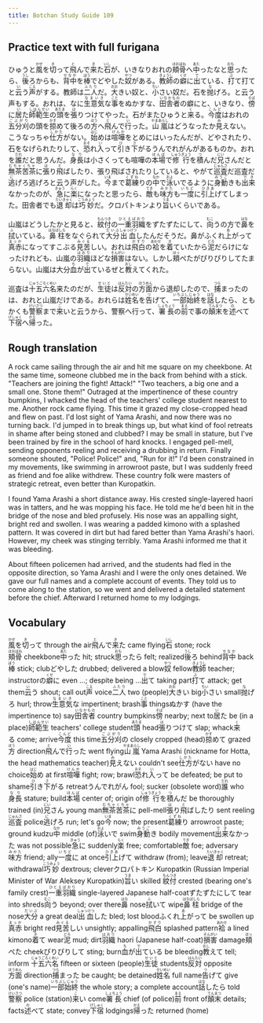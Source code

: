 ```yaml
---
title: Botchan Study Guide 109
---
```


## Practice text with full furigana

<p>
ひゅうと<ruby><rb>風</rb><rt>かぜ</rt></ruby>を<ruby><rb>切</rb><rt>き</rt></ruby>って<ruby><rb>飛</rb><rt>と</rt></ruby>んで<ruby><rb>来</rb><rt>き</rt></ruby>た<ruby><rb>石</rb><rt>いし</rt></ruby>が、いきなりおれの<ruby><rb>頬骨</rb><rt>ほおぼね</rt></ruby>へ<ruby><rb>中</rb><rt>あた</rt></ruby>ったなと<ruby><rb>思</rb><rt>おも</rt></ruby>ったら、<ruby><rb>後</rb><rt>うし</rt></ruby>ろからも、<ruby><rb>背中</rb><rt>せなか</rt></ruby>を<ruby><rb>棒</rb><rt>ぼう</rt></ruby>でどやした<ruby><rb>奴</rb><rt>やつ</rt></ruby>がある。<ruby><rb>教師</rb><rt>きょうし</rt></ruby>の<ruby><rb>癖</rb><rt>くせ</rt></ruby>に<ruby><rb>出</rb><rt>で</rt></ruby>ている、<ruby><rb>打</rb><rt>ぶ</rt></ruby>て打てと<ruby><rb>云</rb><rt>い</rt></ruby>う<ruby><rb>声</rb><rt>こえ</rt></ruby>がする。教師は<ruby><rb>二人</rb><rt>ふたり</rt></ruby>だ。<ruby><rb>大</rb><rt>おお</rt></ruby>きい奴と、<ruby><rb>小</rb><rt>ちい</rt></ruby>さい奴だ。石を<ruby><rb>抛</rb><rt>な</rt></ruby>げろ。と云う声もする。おれは、なに<ruby><rb>生意気</rb><rt>なまいき</rt></ruby>な<ruby><rb>事</rb><rt>こと</rt></ruby>をぬかすな、<ruby><rb>田舎者</rb><rt>いなかもの</rt></ruby>の癖にと、いきなり、<ruby><rb>傍</rb><rt>そば</rt></ruby>に<ruby><rb>居</rb><rt>い</rt></ruby>た<ruby><rb>師範生</rb><rt>しはんせい</rt></ruby>の<ruby><rb>頭</rb><rt>あたま</rt></ruby>を<ruby><rb>張</rb><rt>は</rt></ruby>りつけてやった。石がまたひゅうと<ruby><rb>来</rb><rt>く</rt></ruby>る。<ruby><rb>今度</rb><rt>こんど</rt></ruby>はおれの<ruby><rb>五分刈</rb><rt>ごぶがり</rt></ruby>の頭を<ruby><rb>掠</rb><rt>かす</rt></ruby>めて後ろの<ruby><rb>方</rb><rt>ほう</rt></ruby>へ<ruby><rb>飛</rb><rt>と</rt></ruby>んで<ruby><rb>行</rb><rt>い</rt></ruby>った。<ruby><rb>山嵐</rb><rt>やまあらし</rt></ruby>はどうなったか<ruby><rb>見</rb><rt>み</rt></ruby>えない。こうなっちゃ<ruby><rb>仕方</rb><rt>しかた</rt></ruby>がない。<ruby><rb>始</rb><rt>はじ</rt></ruby>めは<ruby><rb>喧嘩</rb><rt>けんか</rt></ruby>をとめにはいったんだが、どやされたり、石をなげられたりして、<ruby><rb>恐</rb><rt>おそ</rt></ruby>れ<ruby><rb>入</rb><rt>い</rt></ruby>って<ruby><rb>引</rb><rt>ひ</rt></ruby>き<ruby><rb>下</rb><rt>さ</rt></ruby>がるうんでれがんがあるものか。おれを<ruby><rb>誰</rb><rt>だれ</rt></ruby>だと思うんだ。<ruby><rb>身長</rb><rt>なり</rt></ruby>は小さくっても喧嘩の<ruby><rb>本場</rb><rt>ほんば</rt></ruby>で<ruby><rb>修行</rb><rt>しゅうぎょう</rt></ruby>を<ruby><rb>積</rb><rt>つ</rt></ruby>んだ<ruby><rb>兄</rb><rt>にい</rt></ruby>さんだと<ruby><rb>無茶苦茶</rb><rt>むちゃくちゃ</rt></ruby>に<ruby><rb>張</rb><rt>は</rt></ruby>り<ruby><rb>飛</rb><rt>と</rt></ruby>ばしたり、張り飛ばされたりしていると、やがて<ruby><rb>巡査</rb><rt>じゅんさ</rt></ruby>だ巡査だ<ruby><rb>逃</rb><rt>に</rt></ruby>げろ逃げろと云う声がした。<ruby><rb>今</rb><rt>いま</rt></ruby>まで<ruby><rb>葛練</rb><rt>くずね</rt></ruby>りの<ruby><rb>中</rb><rt>なか</rt></ruby>で<ruby><rb>泳</rb><rt>およ</rt></ruby>いでるように<ruby><rb>身動</rb><rt>みうご</rt></ruby>きも<ruby><rb>出来</rb><rt>でき</rt></ruby>なかったのが、<ruby><rb>急</rb><rt>きゅう</rt></ruby>に<ruby><rb>楽</rb><rt>らく</rt></ruby>になったと思ったら、<ruby><rb>敵</rb><rt>てき</rt></ruby>も<ruby><rb>味方</rb><rt>みかた</rt></ruby>も<ruby><rb>一度</rb><rt>いちど</rt></ruby>に<ruby><rb>引上</rb><rt>ひきあ</rt></ruby>げてしまった。田舎者でも<ruby><rb>退却</rb><rt>たいきゃく</rt></ruby>は<ruby><rb>巧妙</rb><rt>こうみょう</rt></ruby>だ。クロパトキンより<ruby><rb>旨</rb><rt>うま</rt></ruby>いくらいである。
</p>

<p>
山嵐はどうしたかと見ると、<ruby><rb>紋付</rb><rt>もんつき</rt></ruby>の<ruby><rb>一重羽織</rb><rt>ひとえばおり</rt></ruby>をずたずたにして、<ruby><rb>向</rb><rt>むこ</rt></ruby>うの方で<ruby><rb>鼻</rb><rt>はな</rt></ruby>を<ruby><rb>拭</rb><rt>ふ</rt></ruby>いている。<ruby><rb>鼻柱</rb><rt>はなばしら</rt></ruby>をなぐられて<ruby><rb>大分</rb><rt>だいぶ</rt></ruby><ruby><rb>出血</rb><rt>しゅっけつ</rt></ruby>したんだそうだ。鼻がふくれ<ruby><rb>上</rb><rt>あ</rt></ruby>がって<ruby><rb>真赤</rb><rt>まっか</rt></ruby>になってすこぶる<ruby><rb>見苦</rb><rt>みぐる</rt></ruby>しい。おれは<ruby><rb>飛白</rb><rt>かすり</rt></ruby>の<ruby><rb>袷</rb><rt>あわせ</rt></ruby>を<ruby><rb>着</rb><rt>き</rt></ruby>ていたから<ruby><rb>泥</rb><rt>どろ</rt></ruby>だらけになったけれども、山嵐の<ruby><rb>羽織</rb><rt>はおり</rt></ruby>ほどな<ruby><rb>損害</rb><rt>そんがい</rt></ruby>はない。しかし<ruby><rb>頬</rb><rt>ほっ</rt></ruby>ぺたがぴりぴりしてたまらない。山嵐は大分<ruby><rb>血</rb><rt>ち</rt></ruby>が<ruby><rb>出</rb><rt>で</rt></ruby>ているぜと<ruby><rb>教</rb><rt>おし</rt></ruby>えてくれた。
</p>

<p>
巡査は<ruby><rb>十五六名</rb><rt>じゅうごろくめい</rt></ruby>来たのだが、<ruby><rb>生徒</rb><rt>せいと</rt></ruby>は<ruby><rb>反対</rb><rt>はんたい</rt></ruby>の<ruby><rb>方面</rb><rt>ほうめん</rt></ruby>から退却したので、<ruby><rb>捕</rb><rt>つら</rt></ruby>まったのは、おれと山嵐だけである。おれらは<ruby><rb>姓名</rb><rt>せいめい</rt></ruby>を<ruby><rb>告</rb><rt>つ</rt></ruby>げて、<ruby><rb>一部始終</rb><rt>いちぶしじゅう</rt></ruby>を<ruby><rb>話</rb><rt>はな</rt></ruby>したら、ともかくも<ruby><rb>警察</rb><rt>けいさつ</rt></ruby>まで<ruby><rb>来</rb><rt>こ</rt></ruby>いと云うから、警察へ行って、<ruby><rb>署長</rb><rt>しょちょう</rt></ruby>の<ruby><rb>前</rb><rt>まえ</rt></ruby>で事の<ruby><rb>顛末</rb><rt>てんまつ</rt></ruby>を<ruby><rb>述</rb><rt>の</rt></ruby>べて<ruby><rb>下宿</rb><rt>げしゅく</rt></ruby>へ<ruby><rb>帰</rb><rt>かえ</rt></ruby>った。
</p>


## Rough translation

A rock came sailing through the air and hit me square on my cheekbone. At the same time, someone clubbed me in the back from behind with a stick. "Teachers are joining the fight! Attack!" "Two teachers, a big one and a small one. Stone them!" Outraged at the impertinence of these country bumpkins, I whacked the head of the teachers' college student nearest to me. Another rock came flying. This time it grazed my close-cropped head and flew on past. I'd lost sight of Yama Arashi, and now there was no turning back. I'd jumped in to break things up, but what kind of fool retreats in shame after being stoned and clubbed? I may be small in stature, but I've been trained by fire in the school of hard knocks. I engaged pell-mell, sending opponents reeling and receiving a drubbing in return. Finally someone shouted, "Police! Police!" and, "Run for it!" I'd been constrained in my movements, like swimming in arrowroot paste, but I was suddenly freed as friend and foe alike withdrew. These country folk were masters of strategic retreat, even better than Kuropatkin.

I found Yama Arashi a short distance away. His crested single-layered haori was in tatters, and he was mopping his face. He told me he'd been hit in the bridge of the nose and bled profusely. His nose was an appalling sight, bright red and swollen. I was wearing a padded kimono with a splashed pattern. It was covered in dirt but had fared better than Yama Arashi's haori. However, my cheek was stinging terribly. Yama Arashi informed me that it was bleeding.

About fifteen policemen had arrived, and the students had fled in the opposite direction, so Yama Arashi and I were the only ones detained. We gave our full names and a complete account of events. They told us to come along to the station, so we went and delivered a detailed statement before the chief. Afterward I returned home to my lodgings.


## Vocabulary

<p>
<span className="vocabstudy"><ruby><rb>風</rb><rt>かぜ</rt></ruby>を<ruby><rb>切</rb><rt>き</rt></ruby>って&nbsp;through the air</span><span className="vocabstudy"><ruby><rb>飛</rb><rt>と</rt></ruby>んで<ruby><rb>来</rb><rt>き</rt></ruby>た&nbsp;came flying</span><span className="vocabstudy"><ruby><rb>石</rb><rt>いし</rt></ruby>&nbsp;stone; rock</span><span className="vocabstudy"><ruby><rb>頬骨</rb><rt>ほおぼね</rt></ruby>&nbsp;cheekbone</span><span className="vocabstudy"><ruby><rb>中</rb><rt>あた</rt></ruby>った&nbsp;hit; struck</span><span className="vocabstudy"><ruby><rb>思</rb><rt>おも</rt></ruby>ったら&nbsp;felt; realized</span><span className="vocabstudy"><ruby><rb>後</rb><rt>うし</rt></ruby>ろ&nbsp;behind</span><span className="vocabstudy"><ruby><rb>背中</rb><rt>せなか</rt></ruby>&nbsp;back</span><span className="vocabstudy"><ruby><rb>棒</rb><rt>ぼう</rt></ruby>&nbsp;stick; club</span><span className="vocabstudy">どやした&nbsp;drubbed; delivered a blow</span><span className="vocabstudy"><ruby><rb>奴</rb><rt>やつ</rt></ruby>&nbsp;fellow</span><span className="vocabstudy"><ruby><rb>教師</rb><rt>きょうし</rt></ruby>&nbsp;teacher; instructor</span><span className="vocabstudy">の<ruby><rb>癖</rb><rt>くせ</rt></ruby>に&nbsp;even ...; despite being ...</span><span className="vocabstudy"><ruby><rb>出</rb><rt>で</rt></ruby>て&nbsp;taking part</span><span className="vocabstudy"><ruby><rb>打</rb><rt>ぶ</rt></ruby>て&nbsp;attack; get them</span><span className="vocabstudy"><ruby><rb>云</rb><rt>い</rt></ruby>う&nbsp;shout; call out</span><span className="vocabstudy"><ruby><rb>声</rb><rt>こえ</rt></ruby>&nbsp;voice</span><span className="vocabstudy"><ruby><rb>二人</rb><rt>ふたり</rt></ruby>&nbsp;two (people)</span><span className="vocabstudy"><ruby><rb>大</rb><rt>おお</rt></ruby>きい&nbsp;big</span><span className="vocabstudy"><ruby><rb>小</rb><rt>ちい</rt></ruby>さい&nbsp;small</span><span className="vocabstudy"><ruby><rb>抛</rb><rt>な</rt></ruby>げろ&nbsp;hurl; throw</span><span className="vocabstudy"><ruby><rb>生意気</rb><rt>なまいき</rt></ruby>な&nbsp;impertinent; brash</span><span className="vocabstudy"><ruby><rb>事</rb><rt>こと</rt></ruby>&nbsp;things</span><span className="vocabstudy">ぬかす&nbsp;(have the impertinence to) say</span><span className="vocabstudy"><ruby><rb>田舎者</rb><rt>いなかもの</rt></ruby>&nbsp;country bumpkins</span><span className="vocabstudy"><ruby><rb>傍</rb><rt>そば</rt></ruby>&nbsp;nearby; next to</span><span className="vocabstudy"><ruby><rb>居</rb><rt>い</rt></ruby>た&nbsp;be (in a place)</span><span className="vocabstudy"><ruby><rb>師範生</rb><rt>しはんせい</rt></ruby>&nbsp;teachers' college student</span><span className="vocabstudy"><ruby><rb>頭</rb><rt>あたま</rt></ruby>&nbsp;head</span><span className="vocabstudy"><ruby><rb>張</rb><rt>は</rt></ruby>りつけて&nbsp;slap; whack</span><span className="vocabstudy"><ruby><rb>来</rb><rt>く</rt></ruby>る&nbsp;come; arrive</span><span className="vocabstudy"><ruby><rb>今度</rb><rt>こんど</rt></ruby>&nbsp;this time</span><span className="vocabstudy"><ruby><rb>五分刈</rb><rt>ごぶがり</rt></ruby>の&nbsp;closely cropped (head)</span><span className="vocabstudy"><ruby><rb>掠</rb><rt>かす</rt></ruby>めて&nbsp;grazed</span><span className="vocabstudy"><ruby><rb>方</rb><rt>ほう</rt></ruby>&nbsp;direction</span><span className="vocabstudy"><ruby><rb>飛</rb><rt>と</rt></ruby>んで<ruby><rb>行</rb><rt>い</rt></ruby>った&nbsp;went flying</span><span className="vocabstudy"><ruby><rb>山嵐</rb><rt>やまあらし</rt></ruby>&nbsp;Yama Arashi (nickname for Hotta, the head mathematics teacher)</span><span className="vocabstudy"><ruby><rb>見</rb><rt>み</rt></ruby>えない&nbsp;couldn't see</span><span className="vocabstudy"><ruby><rb>仕方</rb><rt>しかた</rt></ruby>がない&nbsp;have no choice</span><span className="vocabstudy"><ruby><rb>始</rb><rt>はじ</rt></ruby>め&nbsp;at first</span><span className="vocabstudy"><ruby><rb>喧嘩</rb><rt>けんか</rt></ruby>&nbsp;fight; row; brawl</span><span className="vocabstudy"><ruby><rb>恐</rb><rt>おそ</rt></ruby>れ<ruby><rb>入</rb><rt>い</rt></ruby>って&nbsp;be defeated; be put to shame</span><span className="vocabstudy"><ruby><rb>引</rb><rt>ひ</rt></ruby>き<ruby><rb>下</rb><rt>さ</rt></ruby>がる&nbsp;retreat</span><span className="vocabstudy">うんでれがん&nbsp;fool; sucker (obsolete word)</span><span className="vocabstudy"><ruby><rb>誰</rb><rt>だれ</rt></ruby>&nbsp;who</span><span className="vocabstudy"><ruby><rb>身長</rb><rt>なり</rt></ruby>&nbsp;stature; build</span><span className="vocabstudy"><ruby><rb>本場</rb><rt>ほんば</rt></ruby>&nbsp;center of; origin of</span><span className="vocabstudy"><ruby><rb>修行</rb><rt>しゅうぎょう</rt></ruby>を<ruby><rb>積</rb><rt>つ</rt></ruby>んだ&nbsp;be thoroughly trained (in)</span><span className="vocabstudy"><ruby><rb>兄</rb><rt>にい</rt></ruby>さん&nbsp;young man</span><span className="vocabstudy"><ruby><rb>無茶苦茶</rb><rt>むちゃくちゃ</rt></ruby>に&nbsp;pell-mell</span><span className="vocabstudy"><ruby><rb>張</rb><rt>は</rt></ruby>り<ruby><rb>飛</rb><rt>と</rt></ruby>ばしたり&nbsp;sent reeling</span><span className="vocabstudy"><ruby><rb>巡査</rb><rt>じゅんさ</rt></ruby>&nbsp;police</span><span className="vocabstudy"><ruby><rb>逃</rb><rt>に</rt></ruby>げろ&nbsp;run; let's go</span><span className="vocabstudy"><ruby><rb>今</rb><rt>いま</rt></ruby>&nbsp;now; the present</span><span className="vocabstudy"><ruby><rb>葛練</rb><rt>くずね</rt></ruby>り&nbsp;arrowroot paste; ground kudzu</span><span className="vocabstudy"><ruby><rb>中</rb><rt>なか</rt></ruby>&nbsp;middle (of)</span><span className="vocabstudy"><ruby><rb>泳</rb><rt>およ</rt></ruby>いで&nbsp;swim</span><span className="vocabstudy"><ruby><rb>身動</rb><rt>みうご</rt></ruby>き&nbsp;bodily movement</span><span className="vocabstudy"><ruby><rb>出来</rb><rt>でき</rt></ruby>なかった&nbsp;was not possible</span><span className="vocabstudy"><ruby><rb>急</rb><rt>きゅう</rt></ruby>に&nbsp;suddenly</span><span className="vocabstudy"><ruby><rb>楽</rb><rt>らく</rt></ruby>&nbsp;free; comfortable</span><span className="vocabstudy"><ruby><rb>敵</rb><rt>てき</rt></ruby>&nbsp;foe; adversary</span><span className="vocabstudy"><ruby><rb>味方</rb><rt>みかた</rt></ruby>&nbsp;friend; ally</span><span className="vocabstudy"><ruby><rb>一度</rb><rt>いちど</rt></ruby>に&nbsp;at once</span><span className="vocabstudy"><ruby><rb>引上</rb><rt>ひきあ</rt></ruby>げて&nbsp;withdraw (from); leave</span><span className="vocabstudy"><ruby><rb>退却</rb><rt>たいきゃく</rt></ruby>&nbsp;retreat; withdrawal</span><span className="vocabstudy"><ruby><rb>巧妙</rb><rt>こうみょう</rt></ruby>&nbsp;dextrous; clever</span><span className="vocabstudy">クロパトキン&nbsp;Kuropatkin (Russian Imperial Minister of War Aleksey Kuropatkin)</span><span className="vocabstudy"><ruby><rb>旨</rb><rt>うま</rt></ruby>い&nbsp;skilled</span>
<span className="vocabstudy"><ruby><rb>紋付</rb><rt>もんつき</rt></ruby>&nbsp;crested (bearing one's family crest)</span><span className="vocabstudy"><ruby><rb>一重羽織</rb><rt>ひとえばおり</rt></ruby>&nbsp;single-layered Japanese half-coat</span><span className="vocabstudy">ずたずたにして&nbsp;tear into shreds</span><span className="vocabstudy"><ruby><rb>向</rb><rt>むこ</rt></ruby>う&nbsp;beyond; over there</span><span className="vocabstudy"><ruby><rb>鼻</rb><rt>はな</rt></ruby>&nbsp;nose</span><span className="vocabstudy"><ruby><rb>拭</rb><rt>ふ</rt></ruby>いて&nbsp;wipe</span><span className="vocabstudy"><ruby><rb>鼻柱</rb><rt>はなばしら</rt></ruby>&nbsp;bridge of the nose</span><span className="vocabstudy"><ruby><rb>大分</rb><rt>だいぶ</rt></ruby>&nbsp;a great deal</span><span className="vocabstudy"><ruby><rb>出血</rb><rt>しゅっけつ</rt></ruby>した&nbsp;bled; lost blood</span><span className="vocabstudy">ふくれ<ruby><rb>上</rb><rt>あ</rt></ruby>がって&nbsp;be swollen up</span><span className="vocabstudy"><ruby><rb>真赤</rb><rt>まっか</rt></ruby>&nbsp;bright red</span><span className="vocabstudy"><ruby><rb>見苦</rb><rt>みぐる</rt></ruby>しい&nbsp;unsightly; appalling</span><span className="vocabstudy"><ruby><rb>飛白</rb><rt>かすり</rt></ruby>&nbsp;splashed pattern</span><span className="vocabstudy"><ruby><rb>袷</rb><rt>あわせ</rt></ruby>&nbsp;a lined kimono</span><span className="vocabstudy"><ruby><rb>着</rb><rt>き</rt></ruby>て&nbsp;wear</span><span className="vocabstudy"><ruby><rb>泥</rb><rt>どろ</rt></ruby>&nbsp;mud; dirt</span><span className="vocabstudy"><ruby><rb>羽織</rb><rt>はおり</rt></ruby>&nbsp;haori (Japanese half-coat)</span><span className="vocabstudy"><ruby><rb>損害</rb><rt>そんがい</rt></ruby>&nbsp;damage</span><span className="vocabstudy"><ruby><rb>頬</rb><rt>ほっ</rt></ruby>ぺた&nbsp;cheek</span><span className="vocabstudy">ぴりぴりして&nbsp;sting; burn</span><span className="vocabstudy"><ruby><rb>血</rb><rt>ち</rt></ruby>が<ruby><rb>出</rb><rt>で</rt></ruby>ている&nbsp;be bleeding</span><span className="vocabstudy"><ruby><rb>教</rb><rt>おし</rt></ruby>えて&nbsp;tell; inform</span>
<span className="vocabstudy"><ruby><rb>十五六名</rb><rt>じゅうごろくめい</rt></ruby>&nbsp;fifteen or sixteen (people)</span><span className="vocabstudy"><ruby><rb>生徒</rb><rt>せいと</rt></ruby>&nbsp;students</span><span className="vocabstudy"><ruby><rb>反対</rb><rt>はんたい</rt></ruby>&nbsp;opposite</span><span className="vocabstudy"><ruby><rb>方面</rb><rt>ほうめん</rt></ruby>&nbsp;direction</span><span className="vocabstudy"><ruby><rb>捕</rb><rt>つら</rt></ruby>まった&nbsp;be caught; be detained</span><span className="vocabstudy"><ruby><rb>姓名</rb><rt>せいめい</rt></ruby>&nbsp;full name</span><span className="vocabstudy"><ruby><rb>告</rb><rt>つ</rt></ruby>げて&nbsp;give (one's name)</span><span className="vocabstudy"><ruby><rb>一部始終</rb><rt>いちぶしじゅう</rt></ruby>&nbsp;the whole story; a complete account</span><span className="vocabstudy"><ruby><rb>話</rb><rt>はな</rt></ruby>したら&nbsp;told</span><span className="vocabstudy"><ruby><rb>警察</rb><rt>けいさつ</rt></ruby>&nbsp;police (station)</span><span className="vocabstudy"><ruby><rb>来</rb><rt>こ</rt></ruby>い&nbsp;come</span><span className="vocabstudy"><ruby><rb>署長</rb><rt>しょちょう</rt></ruby>&nbsp;chief (of police)</span><span className="vocabstudy"><ruby><rb>前</rb><rt>まえ</rt></ruby>&nbsp;front of</span><span className="vocabstudy"><ruby><rb>顛末</rb><rt>てんまつ</rt></ruby>&nbsp;details; facts</span><span className="vocabstudy"><ruby><rb>述</rb><rt>の</rt></ruby>べて&nbsp;state; convey</span><span className="vocabstudy"><ruby><rb>下宿</rb><rt>げしゅく</rt></ruby>&nbsp;lodgings</span><span className="vocabstudy"><ruby><rb>帰</rb><rt>かえ</rt></ruby>った&nbsp;returned (home)</span>
</p>
